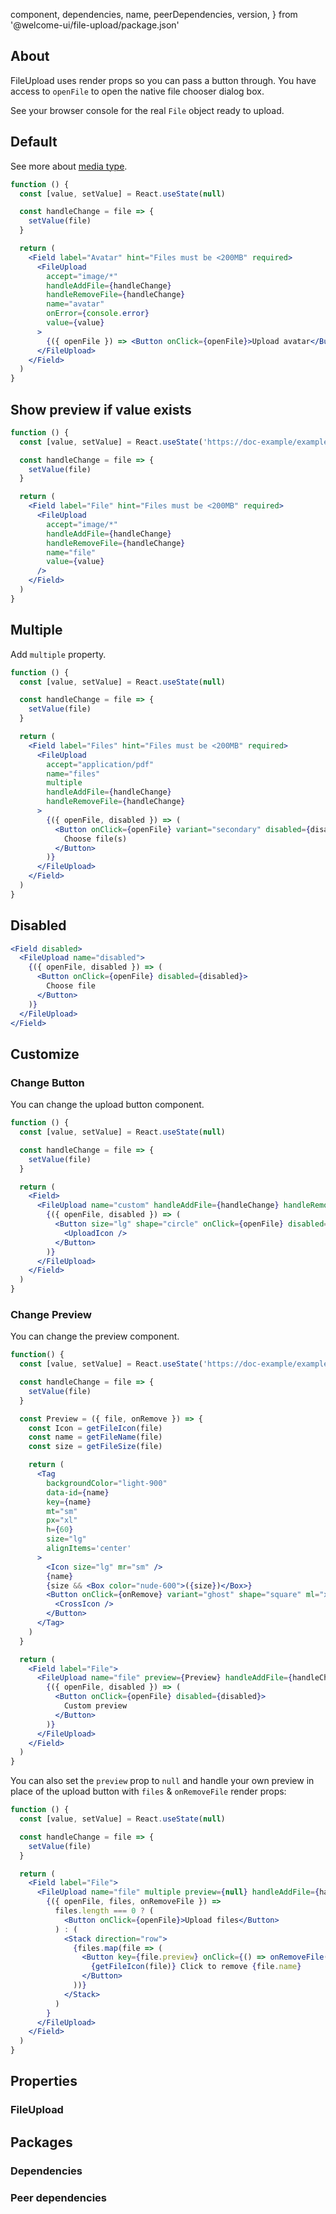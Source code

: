 
  component,
  dependencies,
  name,
  peerDependencies,
  version,
} from '@welcome-ui/file-upload/package.json'

<showcase
  version={version}
  name={name}
  component={component}
  description="Allows user to upload a file easily."
/>

## About

FileUpload uses render props so you can pass a button through. You have access to `openFile` to open the native file chooser dialog box.

See your browser console for the real `File` object ready to upload.

## Default

See more about [media type](https://www.iana.org/assignments/media-types/media-types.xhtml).

```jsx
function () {
  const [value, setValue] = React.useState(null)

  const handleChange = file => {
    setValue(file)
  }

  return (
    <Field label="Avatar" hint="Files must be <200MB" required>
      <FileUpload
        accept="image/*"
        handleAddFile={handleChange}
        handleRemoveFile={handleChange}
        name="avatar"
        onError={console.error}
        value={value}
      >
        {({ openFile }) => <Button onClick={openFile}>Upload avatar</Button>}
      </FileUpload>
    </Field>
  )
}
```

## Show preview if value exists

```jsx
function () {
  const [value, setValue] = React.useState('https://doc-example/example.docx?v=63731713698')

  const handleChange = file => {
    setValue(file)
  }

  return (
    <Field label="File" hint="Files must be <200MB" required>
      <FileUpload
        accept="image/*"
        handleAddFile={handleChange}
        handleRemoveFile={handleChange}
        name="file"
        value={value}
      />
    </Field>
  )
}
```

## Multiple

Add `multiple` property.

```jsx
function () {
  const [value, setValue] = React.useState(null)

  const handleChange = file => {
    setValue(file)
  }

  return (
    <Field label="Files" hint="Files must be <200MB" required>
      <FileUpload
        accept="application/pdf"
        name="files"
        multiple
        handleAddFile={handleChange}
        handleRemoveFile={handleChange}
      >
        {({ openFile, disabled }) => (
          <Button onClick={openFile} variant="secondary" disabled={disabled}>
            Choose file(s)
          </Button>
        )}
      </FileUpload>
    </Field>
  )
}
```

## Disabled

```jsx
<Field disabled>
  <FileUpload name="disabled">
    {({ openFile, disabled }) => (
      <Button onClick={openFile} disabled={disabled}>
        Choose file
      </Button>
    )}
  </FileUpload>
</Field>
```

## Customize

### Change Button

You can change the upload button component.

```jsx
function () {
  const [value, setValue] = React.useState(null)

  const handleChange = file => {
    setValue(file)
  }

  return (
    <Field>
      <FileUpload name="custom" handleAddFile={handleChange} handleRemoveFile={handleChange} value={value}>
        {({ openFile, disabled }) => (
          <Button size="lg" shape="circle" onClick={openFile} disabled={disabled}>
            <UploadIcon />
          </Button>
        )}
      </FileUpload>
    </Field>
  )
}
```

### Change Preview

You can change the preview component.

```jsx
function() {
  const [value, setValue] = React.useState('https://doc-example/example.docx?v=63731713698')

  const handleChange = file => {
    setValue(file)
  }

  const Preview = ({ file, onRemove }) => {
    const Icon = getFileIcon(file)
    const name = getFileName(file)
    const size = getFileSize(file)

    return (
      <Tag
        backgroundColor="light-900"
        data-id={name}
        key={name}
        mt="sm"
        px="xl"
        h={60}
        size="lg"
        alignItems='center'
      >
        <Icon size="lg" mr="sm" />
        {name}
        {size && <Box color="nude-600">({size})</Box>}
        <Button onClick={onRemove} variant="ghost" shape="square" ml="xxl" size="sm">
          <CrossIcon />
        </Button>
      </Tag>
    )
  }

  return (
    <Field label="File">
      <FileUpload name="file" preview={Preview} handleAddFile={handleChange} handleRemoveFile={handleChange} value={value}>
        {({ openFile, disabled }) => (
          <Button onClick={openFile} disabled={disabled}>
            Custom preview
          </Button>
        )}
      </FileUpload>
    </Field>
  )
}
```

You can also set the `preview` prop to `null` and handle your own preview in place of the upload button with `files` & `onRemoveFile` render props:

```jsx
function () {
  const [value, setValue] = React.useState(null)

  const handleChange = file => {
    setValue(file)
  }

  return (
    <Field label="File">
      <FileUpload name="file" multiple preview={null} handleAddFile={handleChange} handleRemoveFile={handleChange} value={value}>
        {({ openFile, files, onRemoveFile }) =>
          files.length === 0 ? (
            <Button onClick={openFile}>Upload files</Button>
          ) : (
            <Stack direction="row">
              {files.map(file => (
                <Button key={file.preview} onClick={() => onRemoveFile(file)}>
                  {getFileIcon(file)} Click to remove {file.name}
                </Button>
              ))}
            </Stack>
          )
        }
      </FileUpload>
    </Field>
  )
}
```

## Properties

### FileUpload

<props propTypes={props.propTypes.FileUpload} />

## Packages

### Dependencies

<dependencies dependencies={dependencies} />

### Peer dependencies

<dependencies dependencies={peerDependencies} />

<pagination />
